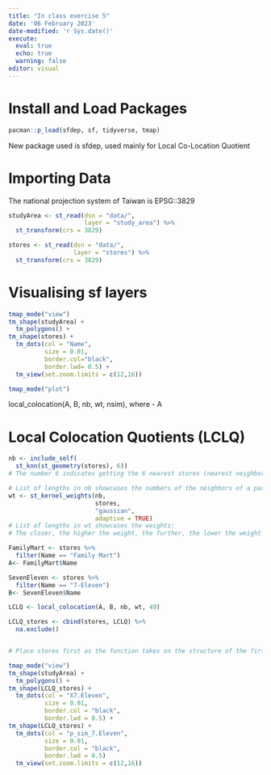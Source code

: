 ```yaml
---
title: "In class exercise 5"
date: '06 February 2023'
date-modified: 'r Sys.date()'
execute: 
  eval: true
  echo: true
  warning: false
editor: visual
---
```


# Install and Load Packages

```r
pacman::p_load(sfdep, sf, tidyverse, tmap)
```

New package used is sfdep, used mainly for Local Co-Location Quotient

# Importing Data

The national projection system of Taiwan is EPSG::3829

```r
studyArea <- st_read(dsn = "data/", 
                     layer = "study_area") %>%
  st_transform(crs = 3829)

stores <- st_read(dsn = "data/", 
                  layer = "stores") %>%
  st_transform(crs = 3829)
```

# Visualising sf layers

```r
tmap_mode("view")
tm_shape(studyArea) +
  tm_polygons() +
tm_shape(stores) +
  tm_dots(col = "Name",
          size = 0.01,
          border.col="black",
          border.lwd= 0.5) +
  tm_view(set.zoom.limits = c(12,16))
```

```r
tmap_mode("plot")
```

local_colocation(A, B, nb, wt, nsim), where - A

# Local Colocation Quotients (LCLQ)

```r
nb <- include_self(
  st_knn(st_geometry(stores), 6))
# The number 6 indicates getting the 6 nearest stores (nearest neighbor)

# List of lengths in nb showcases the numbers of the neighbors of a particular point
wt <- st_kernel_weights(nb,
                        stores,
                        "gaussian",
                        adaptive = TRUE)
# List of lengths in wt showcases the weights: 
# The closer, the higher the weight, the further, the lower the weight

FamilyMart <- stores %>%
  filter(Name == "Family Mart")
A<- FamilyMart$Name

SevenEleven <- stores %>%
  filter(Name == "7-Eleven")
B<- SevenEleven$Name

LCLQ <- local_colocation(A, B, nb, wt, 49)

LCLQ_stores <- cbind(stores, LCLQ) %>%
  na.exclude()


# Place stores first as the function takes on the structure of the first input.
```

```r
tmap_mode("view")
tm_shape(studyArea) +
  tm_polygons() +
tm_shape(LCLQ_stores) +
  tm_dots(col = "X7.Eleven",
          size = 0.01,
          border.col = "black",
          border.lwd = 0.5) +
tm_shape(LCLQ_stores) +
  tm_dots(col = "p_sim_7.Eleven",
          size = 0.01,
          border.col = "black",
          border.lwd = 0.5)
  tm_view(set.zoom.limits = c(12,16))
```
